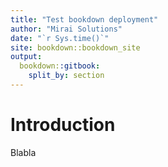 ```yaml
--- 
title: "Test bookdown deployment"
author: "Mirai Solutions"
date: "`r Sys.time()`"
site: bookdown::bookdown_site
output: 
  bookdown::gitbook:
    split_by: section
---
```


# Introduction

Blabla
